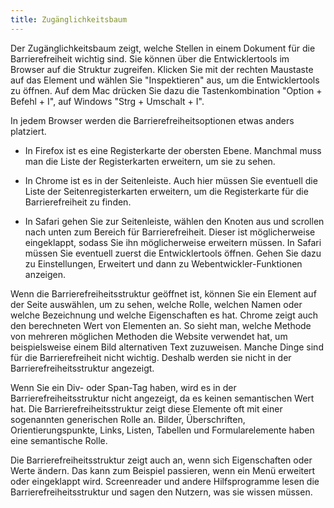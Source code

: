 ```yaml
---
title: Zugänglichkeitsbaum
---
```


Der Zugänglichkeitsbaum zeigt, welche Stellen in einem Dokument für die Barrierefreiheit wichtig sind. Sie können über die
Entwicklertools im Browser auf die Struktur zugreifen. Klicken Sie mit der rechten Maustaste auf das Element und wählen Sie
"Inspektieren" aus, um die Entwicklertools zu öffnen. Auf dem Mac drücken Sie dazu die Tastenkombination "Option + Befehl + I",
auf Windows "Strg + Umschalt + I".

In jedem Browser werden die Barrierefreiheitsoptionen etwas anders platziert.


- In Firefox ist es eine Registerkarte der obersten Ebene. Manchmal muss man die Liste der Registerkarten erweitern, um sie zu sehen.

- In Chrome ist es in der Seitenleiste. Auch hier müssen Sie eventuell die Liste der Seitenregisterkarten erweitern, um die
  Registerkarte für die Barrierefreiheit zu finden.

- In Safari gehen Sie zur Seitenleiste, wählen den Knoten aus und scrollen nach unten zum Bereich für Barrierefreiheit. Dieser ist
  möglicherweise eingeklappt, sodass Sie ihn möglicherweise erweitern müssen. In Safari müssen Sie eventuell zuerst die Entwicklertools
  öffnen. Gehen Sie dazu zu Einstellungen, Erweitert und dann zu Webentwickler-Funktionen anzeigen.

Wenn die Barrierefreiheitsstruktur geöffnet ist, können Sie ein Element auf der Seite auswählen, um zu sehen, welche Rolle, welchen
Namen oder welche Bezeichnung und welche Eigenschaften es hat. Chrome zeigt auch den berechneten Wert von Elementen an. So sieht man,
welche Methode von mehreren möglichen Methoden die Website verwendet hat, um beispielsweise einem Bild alternativen Text zuzuweisen.
Manche Dinge sind für die Barrierefreiheit nicht wichtig. Deshalb werden sie nicht in der Barrierefreiheitsstruktur angezeigt.

Wenn Sie ein Div- oder Span-Tag haben, wird es in der Barrierefreiheitsstruktur nicht angezeigt, da es keinen semantischen Wert hat.
Die Barrierefreiheitsstruktur zeigt diese Elemente oft mit einer sogenannten generischen Rolle an. Bilder, Überschriften,
Orientierungspunkte, Links, Listen, Tabellen und Formularelemente haben eine semantische Rolle.

Die Barrierefreiheitsstruktur zeigt auch an, wenn sich Eigenschaften oder Werte ändern. Das kann zum Beispiel passieren, wenn ein
Menü erweitert oder eingeklappt wird. Screenreader und andere Hilfsprogramme lesen die Barrierefreiheitsstruktur und sagen den Nutzern,
was sie wissen müssen.
